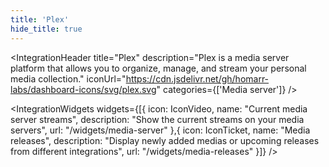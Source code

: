 ```yaml
---
title: 'Plex'
hide_title: true
---
```




<IntegrationHeader
  title="Plex"
  description="Plex is a media server platform that allows you to organize, manage, and stream your personal media collection."
  iconUrl="https://cdn.jsdelivr.net/gh/homarr-labs/dashboard-icons/svg/plex.svg"
  categories={['Media server']}
/>

<IntegrationWidgets
    widgets={[{
        icon: IconVideo,
        name: "Current media server streams",
        description: "Show the current streams on your media servers",
        url: "/widgets/media-server"
    },{
        icon: IconTicket,
        name: "Media releases",
        description: "Display newly added medias or upcoming releases from different integrations",
        url: "/widgets/media-releases"
    }]}
/>

<IntegrationSecrets />